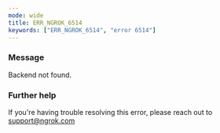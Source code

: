 ```yaml
---
mode: wide
title: ERR_NGROK_6514
keywords: ["ERR_NGROK_6514", "error 6514"]
---
```


### Message

Backend not found.

### Further help

If you're having trouble resolving this error, please reach out to [support@ngrok.com](mailto:support@ngrok.com?subject=Help%20with%20ERR_NGROK_6514)
